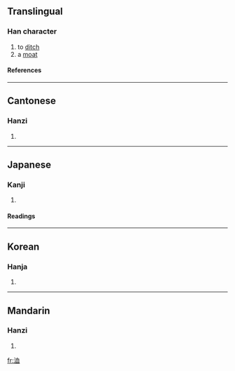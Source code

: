 ==Translingual==
===Han character===
{{Han char|rn=85|rad=水|as=06|sn=9|four=3711<sub>0</sub>|canj=水竹月廿 (EHBT)}}
# to [[ditch]]
# a [[moat]]
====References====
{{Han ref|kx=0621.220|dkj=17403|dj=1018.010|hdz=31611.020|uh=6D2B|ud=27947|bh=ACAE|bd=44206}}

----
==Cantonese==
===Hanzi===
{{yue-hanzi|jyut=|y=gwik1}}
# {{defn|Cantonese}}

----
==Japanese==
===Kanji===
{{ja-kanji|grade=|rs=水06}}
# {{defn|Japanese}} 
====Readings====
{{ja-readings|on=[[きょく]] (kyoku)|kun=[[みぞ]] (mizo)}}

----
==Korean==
===Hanja===
{{ko-hanja|hangeul=혁|eumhun=|rv=hyeok|mr=hyŏk|y=hyek}}
# {{defn|Korean}}

----
==Mandarin==
===Hanzi===
{{cmn-hanzi|pin=[[xù]] ([[xu4]])|wg=hsü<sup>4</sup>}}
# {{defn|Mandarin}}

[[fr:洫]]